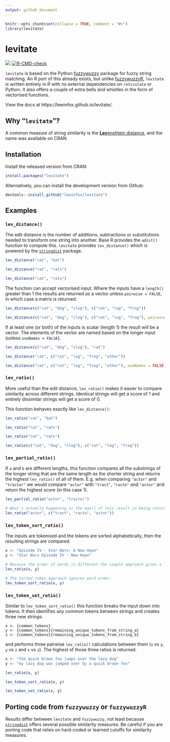 ```yaml
---
output: github_document
---
```


```r
knitr::opts_chunk$set(collapse = TRUE, comment = "#>")
library(levitate)
```

<!-- README.md is generated from README.Rmd. Please edit that file -->

# levitate

<!-- badges: start -->
[![](http://cranlogs.r-pkg.org/badges/grand-total/levitate)](https://cran.r-project.org/package=levitate)
[![R-CMD-check](https://github.com/lewinfox/levitate/workflows/R-CMD-check/badge.svg)](https://github.com/lewinfox/levitate/actions)
<!-- badges: end -->

`levitate` is based on the Python [fuzzywuzzy](https://github.com/seatgeek/fuzzywuzzy) package for
fuzzy string matching. An R port of this already exists, but unlike 
[fuzzywuzzyR](https://github.com/mlampros/fuzzywuzzyR), `levitate` is written entirely in R with no
external dependencies on `reticulate` or Python. It also offers a couple of extra bells and whistles
in the form of vectorised functions.

View the docs at https://lewinfox.github.io/levitate/.

## Why "`levitate`"?
A common measure of string similarity is the
[**Lev**enshtein distance](https://en.wikipedia.org/wiki/Levenshtein_distance), and the name was
available on CRAN.

## Installation

Install the released version from CRAN:

``` r
install.packages("levitate")
```

Alternatively, you can install the development version from Github:

``` r
devtools::install_github("lewinfox/levitate")
```

## Examples

### `lev_distance()`
The edit distance is the number of additions, subtractions or substitutions needed to transform one
string into another. Base R provides the `adist()` function to compute this. `levitate` provides
`lev_distance()` which is powered by the
[`stringdist`](https://github.com/markvanderloo/stringdist) package.

```r
lev_distance("cat", "bat")

lev_distance("rat", "rats")

lev_distance("cat", "rats")
```

The function can accept vectorised input. Where the inputs have a `length()` greater than 1 the
results are returned as a vector unless `pairwise = FALSE`, in which case a matrix is returned.
```r
lev_distance(c("cat", "dog", "clog"), c("rat", "log", "frog"))

lev_distance(c("cat", "dog", "clog"), c("rat", "log", "frog"), pairwise = FALSE)
```

If at least one (or both) of the inputs is scalar (length 1) the result will be a vector. The
elements of the vector are named based on the longer input (unless `useNames = FALSE`).
```r
lev_distance(c("cat", "dog", "clog"), "rat")

lev_distance("cat", c("rat", "log", "frog", "other"))

lev_distance("cat", c("rat", "log", "frog", "other"), useNames = FALSE)
```

### `lev_ratio()`
More useful than the edit distance, `lev_ratio()` makes it easier to compare similarity across
different strings. Identical strings will get a score of 1 and entirely dissimilar strings will get
a score of 0.

This function behaves exactly like `lev_distance()`:

```r
lev_ratio("cat", "bat")

lev_ratio("rat", "rats")

lev_ratio("cat", "rats")

lev_ratio(c("cat", "dog", "clog"), c("rat", "log", "frog"))
```

### `lev_partial_ratio()`
If `a` and `b` are different lengths, this function compares all the substrings of the longer string
that are the same length as the shorter string and returns the highest `lev_ratio()` of all of them.
E.g. when comparing `"actor"` and `"tractor"` we would compare `"actor"` with `"tract"`, `"racto"`
and `"actor"` and return the highest score (in this case 1).

```r
lev_partial_ratio("actor", "tractor")

# What's actually happening is the max() of this result is being returned
lev_ratio("actor", c("tract", "racto", "actor"))
```

### `lev_token_sort_ratio()`
The inputs are tokenised and the tokens are sorted alphabetically, then the resulting strings are
compared.
```r
x <- "Episode IV - Star Wars: A New Hope"
y <- "Star Wars Episode IV - New Hope"

# Because the order of words is different the simple approach gives a low match ratio.
lev_ratio(x, y)

# The sorted token approach ignores word order.
lev_token_sort_ratio(x, y)
```

### `lev_token_set_ratio()`
Similar to `lev_token_sort_ratio()` this function breaks the input down into tokens. It then 
identifies any common tokens between strings and creates three new strings:

```
x <- {common_tokens}
y <- {common_tokens}{remaining_unique_tokens_from_string_a}
z <- {common_tokens}{remaining_unique_tokens_from_string_b}
```
and performs three pairwise `lev_ratio()` calculations between them (`x` vs `y`, `y` vs `z` and `x`
vs `z`). The highest of those three ratios is returned.
```r
x <- "the quick brown fox jumps over the lazy dog"
y <- "my lazy dog was jumped over by a quick brown fox"

lev_ratio(x, y)

lev_token_sort_ratio(x, y)

lev_token_set_ratio(x, y)
```

## Porting code from `fuzzywuzzy` or `fuzzywuzzyR`
Results differ between `levitate` and `fuzzywuzzy`, not least because
[`stringdist`](https://github.com/markvanderloo/stringdist) offers several possible similarity
measures. Be careful if you are porting code that relies on hard-coded or learned cutoffs for
similarity measures.
